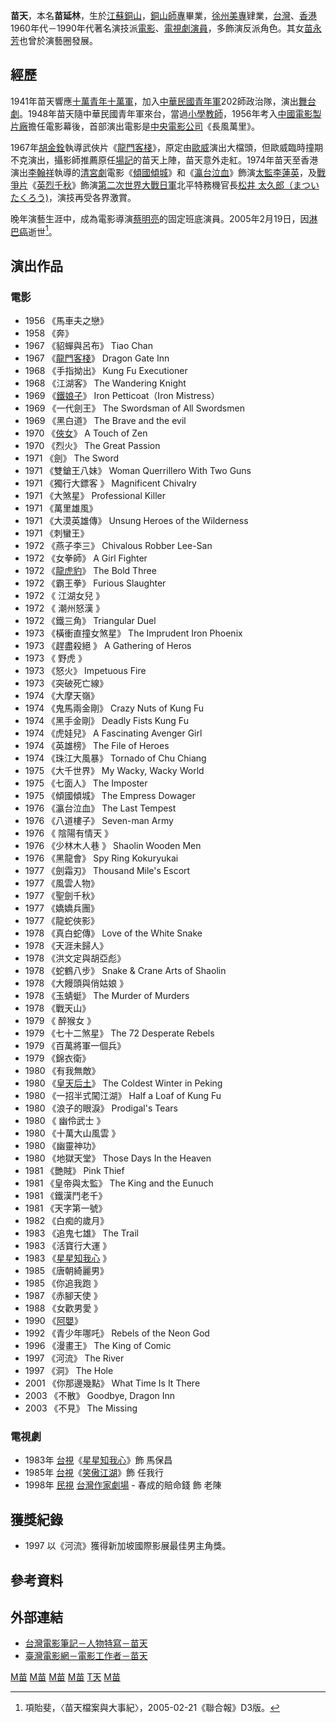 {{Refimprove|time=2021-08-04T23:34:57+00:00}}
{{藝人
| 姓名 = 苗天
| 類型 = 男藝人
| 圖片 = 
| 圖片尺寸 = 
| 圖片簡介 = 
| 原名 = 苗延林
| 羅馬拼音 = Miao Tien
| 英文名 = 
| 綽號 = 
| 國籍 = {{ROC}}
| 籍貫 = 
| 出生日期 = {{birth date|1925|12|6}}
| 出生地點 = {{ROC-1912}}[[江蘇省_(中華民國)|江蘇省]][[铜山县_(清朝)|銅山縣]]
| 逝世日期 = {{Death date and age|2005|2|19|1925|12|6}}
| 逝世地點 = {{TWN}}[[臺北|臺北]]
| 職業 = 演員
| 配偶 = 劉玉梅<ref>王建宇，〈蔡明亮 一朵雲 一炷香 銀熊祭苗天〉，2005-02-23《民生報》C5版。</ref>
| 出道地點 = 臺灣
| 出道作 = 《長風萬里》
| 出道日期 = 1957年
| 活躍年代 = 1956-2005
| 經紀公司 = 
| 網站 = 
| 相關團體 = 
| 獎項 = 
| IMDb = 0583964
}}

'''苗天'''{{BD|1925年|12月6日|2005年|2月19日|catIdx=M苗}}，本名'''苗延林'''，生於[[江蘇|江蘇]][[銅山|銅山]]，[[銅山師專|銅山師專]]畢業，[[徐州美專|徐州美專]]肄業，[[台灣|台灣]]、[[香港|香港]]1960年代－1990年代著名演技派[[電影|電影]]、[[電視劇|電視劇]][[演員|演員]]，多飾演反派角色。其女[[苗永芳|苗永芳]]也曾於演藝圈發展。

==經歷==
1941年苗天響應[[十萬青年十萬軍|十萬青年十萬軍]]，加入[[中華民國青年軍|中華民國青年軍]]202師政治隊，演出[[舞台劇|舞台劇]]。1948年苗天隨中華民國青年軍來台，當過[[小學|小學]][[教師|教師]]，1956年考入[[中國電影製片廠|中國電影製片廠]]擔任電影幕後，首部演出電影是[[中央電影公司|中央電影公司]]《長風萬里》。

1967年[[胡金銓|胡金銓]]執導武俠片《[[龍門客棧|龍門客棧]]》，原定由[[歐威|歐威]]演出大檔頭，但歐威臨時撞期不克演出，攝影師推薦原任[[場記|場記]]的苗天上陣，苗天意外走紅。1974年苗天至香港演出[[李翰祥|李翰祥]]執導的[[清宮劇|清宮劇]]電影《[[傾國傾城|傾國傾城]]》和《[[瀛台泣血|瀛台泣血]]》飾演[[太監|太監]][[李蓮英|李蓮英]]，及[[戰爭片|戰爭片]]《[[英烈千秋|英烈千秋]]》飾演[[第二次世界大戰|第二次世界大戰]][[日軍|日軍]]北平特務機官長[[松井_太久郎（まつい_たくろう)|松井 太久郎（まつい たくろう)]]，演技再受各界激賞。

晚年演藝生涯中，成為電影導演[[蔡明亮|蔡明亮]]的固定班底演員。2005年2月19日，因[[淋巴癌|淋巴癌]]逝世<ref>項貽斐，〈苗天檔案與大事紀〉，2005-02-21《聯合報》D3版。</ref>。

==演出作品==
===電影===
*1956 	《馬車夫之戀》 	　
*1958 	《奔》 	　
*1967 	《貂蟬與呂布》 	Tiao Chan
*1967 	《[[龍門客棧|龍門客棧]]》 	Dragon Gate Inn
*1968 	《手指拗出》 	Kung Fu Executioner
*1968 	《江湖客》 	The Wandering Knight
*1969 	《[[鐵娘子|鐵娘子]]》 	Iron Petticoat（Iron Mistress）
*1969 	《一代劍王》 	The Swordsman of All Swordsmen
*1969 	《黑白道》 	The Brave and the evil
*1970 	《[[俠女|俠女]]》 	A Touch of Zen
*1970 	《烈火》 	The Great Passion
*1971 	《劍》 	The Sword
*1971 	《雙鎗王八妹》 	Woman Querrillero With Two Guns
*1971 	《獨行大鏢客 》 	Magnificent Chivalry
*1971 	《大煞星》 	Professional Killer
*1971 	《萬里雄風》 	　
*1971 	《大漠英雄傳》 	Unsung Heroes of the Wilderness
*1971 	《刺蠻王》 	　
*1972 	《燕子李三》 	Chivalous Robber Lee-San
*1972 	《女拳師》 	A Girl Fighter
*1972 	《[[龍虎豹_(1972年電影)|龍虎豹]]》 	The Bold Three
*1972 	《霸王拳》 	Furious Slaughter
*1972 	《 江湖女兒 》 	　
*1972 	《 潮州怒漢 》 	　
*1972 	《鐵三角》 	Triangular Duel
*1973 	《橫衝直撞女煞星》 	The Imprudent Iron Phoenix
*1973 	《趕盡殺絕 》 	A Gathering of Heros
*1973 	《 野虎 》 	　
*1973 	《怒火》 	Impetuous Fire
*1973 	《突破死亡線》 	　
*1974 	《大摩天嶺》 	　
*1974 	《鬼馬兩金剛》 	Crazy Nuts of Kung Fu
*1974 	《黑手金剛》 	Deadly Fists Kung Fu
*1974 	《虎娃兒》 	A Fascinating Avenger Girl
*1974 	《英雄榜》 	The File of Heroes
*1974 	《珠江大風暴》 	Tornado of Chu Chiang
*1975 	《大千世界》 	My Wacky, Wacky World
*1975 	《七面人》 	The Imposter
*1975 	《傾國傾城》 	The Empress Dowager
*1976 	《瀛台泣血》 	The Last Tempest
*1976 	《八道樓子》 	Seven-man Army
*1976 	《 陰陽有情天 》 	　
*1976 	《少林木人巷 》 	Shaolin Wooden Men
*1976 	《黑龍會》 	Spy Ring Kokuryukai
*1977 	《劍霜刃》 	Thousand Mile's Escort
*1977 	《風雲人物》 	　
*1977 	《聖劍千秋》 	　
*1977 	《嬌嬌兵團》 	　
*1977 	《龍蛇俠影》 	　
*1978 	《真白蛇傳》 	Love of the White Snake
*1978 	《天涯未歸人》 	　
*1978 	《洪文定與胡亞彪》 	　
*1978 	《蛇鶴八步》 	Snake & Crane Arts of Shaolin
*1978 	《大饅頭與俏姑娘 》 	　
*1978 	《玉蜻蜓》 	The Murder of Murders
*1978 	《戰天山》 	　
*1979 	《 醉猴女 》 	　
*1979 	《七十二煞星》 	The 72 Desperate Rebels
*1979 	《百萬將軍一個兵》 	　
*1979 	《錦衣衛》 	　
*1980 	《有我無敵》 	　
*1980 	《[[皇天后土|皇天后土]]》 	The Coldest Winter in Peking
*1980 	《一招半式闖江湖》 	Half a Loaf of Kung Fu
*1980 	《浪子的眼淚》 	Prodigal's Tears
*1980 	《 幽伶武士 》 	　
*1980 	《十萬大山風雲 》 	　
*1980 	《幽靈神功》 	　
*1980 	《地獄天堂》 	Those Days In the Heaven
*1981 	《艷賊》 	Pink Thief
*1981 	《皇帝與太監》 	The King and the Eunuch
*1981 	《鐵漢鬥老千》 	　
*1981 	《天字第一號》 	　
*1982 	《白痴的歲月》 	　
*1983 	《追鬼七雄》 	The Trail
*1983 	《活寶行大運 》 
*1983 	《[[星星知我心|星星知我心]] 》	　
*1985 	《唐朝綺麗男》 	　
*1985 	《你追我跑 》 	　
*1987 	《赤腳天使 》 	　
*1988 	《女歡男愛 》 	
*1990 	《[[阿嬰|阿嬰]]》 	{{lang|en|Ming Ghost}}　
*1992 	《青少年哪吒》 	Rebels of the Neon God
*1996 	《漫畫王》 	The King of Comic
*1997 	《河流》 	The River
*1997 	《洞》 	The Hole
*2001 	《你那邊幾點》 	What Time Is It There
*2003 	《不散》 	Goodbye, Dragon Inn
*2003 	《不見》 	The Missing

===電視劇===
*1983年 [[台視|台視]]《[[星星知我心|星星知我心]]》飾 馬保昌
*1985年 [[台視|台視]]《[[笑傲江湖|笑傲江湖]]》飾 任我行
*1998年 [[民視|民視]] [[台灣作家劇場|台灣作家劇場]] - 春成的賠命錢 飾 老陳

==獲獎紀錄==
*1997 	以《河流》獲得新加坡國際影展最佳男主角獎。

==參考資料==
<references />

==外部連結==
*[https://web.archive.org/web/20071205154710/http://movie.cca.gov.tw/People/Content.asp?ID=91 台灣電影筆記－人物特寫－苗天]
*[https://web.archive.org/web/20071221155827/http://www.taiwancinema.com/ct.asp?xItem=12612&ctNode=39 臺灣電影網－電影工作者－苗天]

[[Category:香港電影演員|M苗]]
[[Category:臺灣電影男演員|M苗]]
[[Category:台灣戰後江蘇移民|M苗]]
[[Category:徐州人|M苗]]
[[Category:苗姓|T天]]
[[Category:罹患淋巴癌逝世者|M苗]]